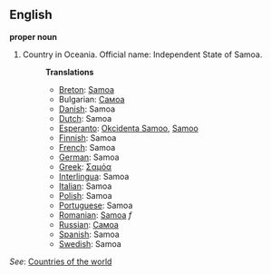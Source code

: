 ==English==

'''proper noun'''

# Country in Oceania. Official name: Independent State of Samoa.
#:'''Translations'''
#:*[[Breton]]: [[Samoa]]
#:*Bulgarian: [[Самоа]]
#:*[[Danish]]: Samoa
#:*[[Dutch]]: Samoa
#:*[[Esperanto]]: [[Okcidenta Samoo]], [[Samoo]]
#:*[[Finnish]]: Samoa
#:*[[French]]: Samoa
#:*[[German]]: Samoa
#:*[[Greek]]: [[Σαμόα]]
#:*[[Interlingua]]: Samoa
#:*[[Italian]]: Samoa
#:*[[Polish]]: Samoa
#:*[[Portuguese]]: Samoa
#:*[[Romanian]]: [[Samoa]] ''f''
#:*[[Russian]]: [[Самоа]]
#:*[[Spanish]]: Samoa
#:*[[Swedish]]: Samoa

''See'': [[Countries of the world]]